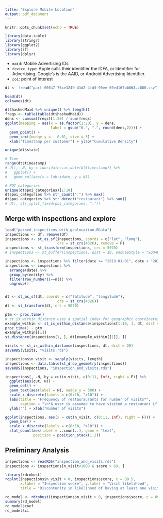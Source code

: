 ```yaml
---
title: "Explore Mobile Location"
output: pdf_document
---
```


```r
knitr::opts_chunk$set(echo = TRUE)
```

```r
library(data.table)
library(stringr)
library(ggplot2)
library(sf)
library(dplyr)
```


- `maid`: Mobile Advertising IDs
- `device_type`:  Apple calls their identifier the IDFA, or Identifier for Advertising. Google’s is the AAID, or Android Advertising Identifier.
- `poi`: point of interest

```r
dt <- fread("part-00047-76ce3249-41d2-4fd5-90ee-69ed167bb863.c000.csv")

head(dt)
colnames(dt)

dt$hashedMaid %>% unique() %>% length()
freqs <- table(table(dt$hashedMaid))
dens <- cumsum(freqs)[1:20] / sum(freqs)
ggplot(mapping = aes(x = as.factor(1:20), y = dens,
                     label = gsub("0.", ".", round(dens,2)))) +
  geom_point() +
  geom_text(nudge_y =  -0.01, size = 3) +
  xlab("Timestamp per customer") + ylab("Cumulative Density")

unique(dt$state)

# Time
range(dt$timestamp)
# dt[, .N, by = lubridate::as_date(dt$timestamp)] %>%
#   ggplot() +
#   geom_col(aes(x = lubridate, y = N))

# POI categories
unique(dt$poi_categories)[1:10]
dt$poi_categories %>% str_count(":") %>% max()
dt$poi_categories %>% str_detect("restaurant") %>% sum()
# dt[, str_split_fixed(poi_categories, ":")]
```

## Merge with inspections and explore
```r
load("parsed_inspections_with_geolocation.RData")
inspections <- df; remove(df)
inspections <- st_as_sf(inspections, coords = c("lat", "long"),
                        crs = st_crs(4326), remove = F)
inspections <- st_transform(inspections, crs = 5070)
# inspections <- st_buffer(inspections, dist = 10, endCapStyle = "SQUARE")

inspections <- inspections %>% filter(date >= "2019-01-01", date < "2020-03-19")
inspections <- inspections %>%
  arrange(date) %>% 
  group_by(entity) %>% 
  filter(row_number()==n()) %>% 
  ungroup()


dt <- st_as_sf(dt, coords = c("latitude", "longitude"),
                        crs = st_crs(4326))
dt <- st_transform(dt, crs = 5070)

ptm <- proc.time()
# st_is_within_distance uses a spatial index for geographic coordinates when sf_use_s2() is true
example_within <- st_is_within_distance(inspections[1:10, ], dt, dist = 20)
proc.time() - ptm
example_within[[1]]
st_distance(inspections[1, ], dt[example_within[[1]], ])

visits <- st_is_within_distance(inspections, dt, dist = 20)
saveRDS(visits, "visits.rds")

inspections$n_visit <- sapply(visits, length)
inspections <- data.table(st_drop_geometry(inspections))
saveRDS(inspections, "inspection_and_visits.rds")

inspections[, .N, by = cut(n_visit, c(0:11, Inf), right = F)] %>% 
  ggplot(aes(cut, N)) +
  geom_col() +
  geom_text(aes(label = N), nudge_y = 500) +
  scale_x_discrete(labels = c(0:10, ">10")) +
  labs(title = "Frequency of restauraurants for number of visits*",
       caption = "\n*A user is assumed to have visited a restaurant if she is within 20 meters of the geolocation (point) of the restaurant.     ") +
  ylab("") + xlab("Number of visits")

ggplot(inspections, aes(x = cut(n_visit, c(0:11, Inf), right = F))) +
  geom_bar() +
  scale_x_discrete(labels = c(0:10, ">10")) +
  stat_count(aes(label = ..count..), geom = "text",
             position = position_stack(1.2))
```


## Preliminary Analysis
```r
inspections <- readRDS("inspection_and_visits.rds")
inspections <- inspections[n_visit<1000 & score > 69, ]

library(rdrobust)
rdplot(inspections$n_visit > 0, inspections$score, c = 89.5,
       x.label = "Inspection score", y.label = "Visit likelihood",
       title = "Discontunity in likelihood of having at least one visitor")

rd_model <- rdrobust(inspections$n_visit > 0, inspections$score, c = 89.5)
summary(rd_model)
rd_model$coef
rd_model$ci
```


